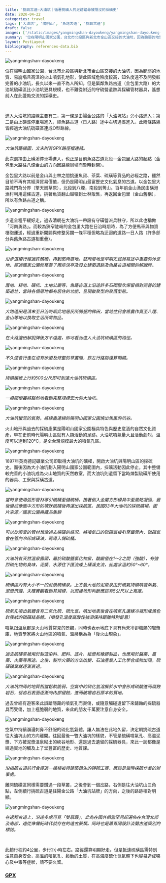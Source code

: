 ```yaml
---
title: '挑硫古道—大油坑｜循著挑磺人的足跡踏尋被隱沒的採磺史'
date: 2020-04-22
categories: travel
tags: ['大油坑', '陽明山', '魚路古道', '挑硫古道']
draft: false
images: ['/static/images/yangmingshan-dayoukeng/yangmingshan-dayoukeng-1.jpeg']
summary: '位在陽明山國家公園，台北市北投區與新北市金山區交接的大油坑，因為脆弱的地質、易崩塌且高溫的火山噴氣孔地形，使此區域危險度較高，知名度遠不及開發較完善的小油坑，長久以來一直不為人所知。但是緊鄰魚路古道（金包里大路）的大油坑硫磺區比小油坑更具規模，也不難從附近的守硫營遺跡與採礦管材器具，遙想前人在此蓬勃交流的採磺史。'
layout: PostLayout
bibliography: references-data.bib
---
```


![yangmingshan-dayoukeng](/static/images/yangmingshan-dayoukeng/yangmingshan-dayoukeng-1.jpeg)

位在陽明山國家公園，台北市北投區與新北市金山區交接的大油坑，因為脆弱的地質、易崩塌且高溫的火山噴氣孔地形，使此區域危險度較高，知名度遠不及開發較完善的小油坑，長久以來一直不為人所知。但是緊鄰魚路古道（金包里大路）的大油坑硫磺區比小油坑更具規模，也不難從附近的守硫營遺跡與採礦管材器具，遙想前人在此蓬勃交流的採磺史。

<br/>

進入大油坑的路線主要有二，第一條是由陽金公路的「大油坑站」旁小路進入；第二是由上磺溪停車場進入，經魚路古道（日人路）途中右切過溪進入。此兩條路線皆經過大油坑硫磺區連成O型路線。

![yangmingshan-dayoukeng](/static/images/yangmingshan-dayoukeng/yangmingshan-dayoukeng-2.jpeg)

*大油坑路線圖，文末附有GPX路徑檔連結。*
 

此次選擇由上磺溪停車場進入，也正是目前魚路古道北段—金包里大路的起點（金包里大路往八煙金山的方向因路線崩塌而暫時封閉）。

 

金包里大路以前是金山與士林之間挑運魚貨、茶葉、硫磺等貨品的必經之路，雖然目前不再有其經濟貿易價值，但仍是陽明山最富歷史文化氣息的古道。以金包里大路城門為分界（擎天崗草原），北段到八煙，南段到菁山。百年前金山漁民由磺港漁村利用這條古道，挑著魚貨翻山越嶺到士林販售，再返回金包里（金山舊稱），所以有魚路古道之稱。

![yangmingshan-dayoukeng](/static/images/yangmingshan-dayoukeng/yangmingshan-dayoukeng-3.jpeg)


步道全程平緩好走，過去清朝在大油坑一帶設有守磺營派兵駐守，所以此也稱做「河南勇路」。而較為狹窄陡峭的金包里大路在日治時期時，為了方便馬車與物資槍砲運送，經過重新開闢與修整另闢一條平穩但略為迂迴的道路—日人路（許多部分與舊魚路古道相重疊）。


![yangmingshan-dayoukeng](/static/images/yangmingshan-dayoukeng/yangmingshan-dayoukeng-4.jpeg)

*沿步道續行經過許顏橋，再到憨丙厝地。憨丙厝地是早期先民貿易途中重要的休息地，經過國家公園修整蓋了兩座涼亭及設立建築遺跡及魚路古道相關的解說牌。*

![yangmingshan-dayoukeng](/static/images/yangmingshan-dayoukeng/yangmingshan-dayoukeng-5.jpeg)

*厝地、耕地、礦坑、土地公廟等，魚路古道上沿途許多石砌駁坎保留相對完善的建築遺址，當時各個厝地都有居住的功能，呈現散聚型的聚落型態。*

![yangmingshan-dayoukeng](/static/images/yangmingshan-dayoukeng/yangmingshan-dayoukeng-6.jpeg)

*大路邊田是清末至日治時期此地居民所開墾的梯田，當地住民會將農作賣至八煙、金山等地以換取生活所需物品。*

![yangmingshan-dayoukeng](/static/images/yangmingshan-dayoukeng/yangmingshan-dayoukeng-7.jpeg)
 
*在大路邊田解說牌後方不遠處，即可看到進入大油坑硫磺區的路徑。*

![yangmingshan-dayoukeng](/static/images/yangmingshan-dayoukeng/yangmingshan-dayoukeng-8.jpeg)

*不久便會行走在沒有步道及修整的草叢間，靠左行路跡還算明顯。*

![yangmingshan-dayoukeng](/static/images/yangmingshan-dayoukeng/yangmingshan-dayoukeng-9.jpeg)

*持續緩坡上行約500公尺即可到達大油坑硫磺區。*
 
![yangmingshan-dayoukeng](/static/images/yangmingshan-dayoukeng/yangmingshan-dayoukeng-10.jpeg)

*一撥開樹叢將豁然地看到完整規模宏大的大油坑。*

![yangmingshan-dayoukeng](/static/images/yangmingshan-dayoukeng/yangmingshan-dayoukeng-11.jpeg) 

*大油坑蠻荒的氣勢，將綠盎連綿的陽明山國家公園燒出焦黑的坑谷。*


火山地形與過去的採硫產業是陽明山國家公園極具特色與歷史意涵的自然文化資產，早在史前時代陽明山區就有人類活動的足跡。大油坑噴氣量大且活動劇烈，溫度可以達到120℃，是全台灣規模最大的噴氣孔區。


![yangmingshan-dayoukeng](/static/images/yangmingshan-dayoukeng/yangmingshan-dayoukeng-12.jpeg) 

1897年英商德記礦業公司即取得大油坑的礦權，開啟大油坑與陽明山區的採硫史。而後因為大小油坑劃入陽明山國家公園範圍內，採礦活動因此停止。其中整備較完善的小油坑成為火山地質的天然教室，而大油坑則遺留下當時煉製硫磺所使用的器具、工寮與採磺古道。

![yangmingshan-dayoukeng](/static/images/yangmingshan-dayoukeng/yangmingshan-dayoukeng-13.jpeg) 

*當時會使用弧形管材導引硫磺至儲硫桶，接著倒入金屬方形模具中至風乾凝固，最後變成像圖中方形的塊狀硫磺後再運出採硫區。民國83年大油坑的採硫礦場。圖片來源／國家公園典藏品集錦*

![yangmingshan-dayoukeng](/static/images/yangmingshan-dayoukeng/yangmingshan-dayoukeng-14.jpeg) 

*可以從廢棄的管材想像過去採磺的盛況。將噴氣口的硫磺氣接引至鐵管內，硫磺氣會在管內冷卻成磺油，再導入儲硫桶。*

![yangmingshan-dayoukeng](/static/images/yangmingshan-dayoukeng/yangmingshan-dayoukeng-15.jpeg) 

*大油坑有天然溫泉露頭，屬於硫酸鹽氯化物泉，酸鹼值在1～2之間（強酸），有強烈硫化物的臭味，泥漿、水源往下匯流成上磺溪支流，此處水溫約50°~60°。*

![yangmingshan-dayoukeng](/static/images/yangmingshan-dayoukeng/yangmingshan-dayoukeng-16.jpeg) 

*硫磺區內有大小不一的泥漿硫磺泉。上方最大池的泥漿泉由於硫氣持續噴發蒸氣、泥漿飛濺，未確實觀看到其規模，以周邊地形判斷應該有5公尺以上寬度。*

![yangmingshan-dayoukeng](/static/images/yangmingshan-dayoukeng/yangmingshan-dayoukeng-17.jpeg) 

*硫氣孔噴出氣體含有二氧化硫、硫化氫，噴出地表後會在噴氣孔邊緣冷凝形成黃色針簇狀的硫磺結晶體。（噴發孔溫度高酸性強須保持距離特別留意）*


噴氣跟溫泉都是火山地質常見的景觀，同時也表示地底下具有尚未冷卻熾熱的岩漿庫，地質學家將火山地區的噴氣、溫泉稱為為「後火山現象」。

![yangmingshan-dayoukeng](/static/images/yangmingshan-dayoukeng/yangmingshan-dayoukeng-18.jpeg) 

*過去硫磺常被用於製造染料、肥料、底片、紙漿和橡膠製品，也應用於醫藥、農藥、火藥等用途。之後，製作火藥的方法改變、石油產業人工化學合成物出現，硫磺礦業就逐漸衰退。*

![yangmingshan-dayoukeng](/static/images/yangmingshan-dayoukeng/yangmingshan-dayoukeng-19.jpeg) 
 
*大油坑四周的地質相當鬆軟脆弱，空氣中的硫化氫溶解於水中會形成硫酸進而腐蝕岩石，從岩石表面逐漸向內部侵蝕，進而破壞岩石原本的質地。*

過去曾經有遊客來此誤踏隱藏的噴氣孔而燙傷，或隨意觸碰遺留下來鏽蝕的採硫器具而受傷，加上極脆弱的地質，來此的朋友千萬要注意自身安全。

![yangmingshan-dayoukeng](/static/images/yangmingshan-dayoukeng/yangmingshan-dayoukeng-20.jpeg) 

空氣中持續瀰漫刺鼻不舒服的硫化氫氣體，讓人無法在此地久留，決定朝挑硫古道往大油坑山的方向離開。往回最後一瞥大油坑的樣貌，不管是硫磺噴氣孔、高溫泥漿、下方被泥漿溫泉砌出的峽谷地形、還是過去遺留的採硫器具，來此一訪都像是經過實地的觸及上了堂豐富的歷史、地質課。

![yangmingshan-dayoukeng](/static/images/yangmingshan-dayoukeng/yangmingshan-dayoukeng-21.jpeg) 

*沿挑硫古道前行會經過一棟植被與建築錯生的磚砌工寮，應該是當時採硫作業的辦事處。*

離開硫磺區同樣需要鑽過一段草叢，之後會到一個岔路，右側是往大油坑山三角點，左側續行挑硫古道是往陽金公路「大油坑站牌」的方向，之後的路跡相對明顯。

![yangmingshan-dayoukeng](/static/images/yangmingshan-dayoukeng/yangmingshan-dayoukeng-21.jpeg) 

*在返程古道上，沿途多處可見「雙扇蕨」，此為在國外相當罕見卻遍佈在台灣北部及南部，遠從侏儸紀時代就存在的遠古蕨類。同時也是蕭青陽設計淡蘭古道識別的標誌。*

<br/>
 

此趟行程約4公里，步行2小時左右。路徑還算明顯好走，但是抵達硫磺區需特別注意自身安全，高溫的噴氣孔、鬆動的土質，在高濃度硫化氫氣體下也容易造成噁心及中毒等症狀，請不要久留。

### [GPX](https://hiking.biji.co/index.php?q=trail&act=gpx_detail&id=85857)

